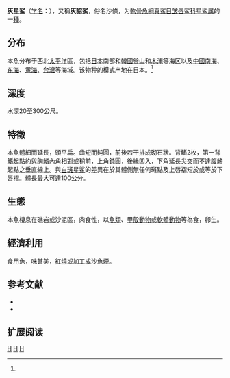 {{Speciesbox 
| taxon = Mustelus griseus
| status = DD
| status_system = IUCN3.1
| status_ref = <ref name=iucn>{{Cite iucn | author = Quaranta, K.L. | author2 = Ebert, D.A. | title = ''Mustelus griseus'' | volume = 2009 | page = e.T161715A5487125 | date = 2009 | doi = 10.2305/IUCN.UK.2009-2.RLTS.T161715A5487125.en | access-date = 15 January 2018}}</ref>
| image = Mustelus_griseus.jpg
| binomial_authority = Pietschmann, 1908<ref name='id5139'>{{cite web| url =http://www.bioinfo.cn/db05/BjdwSpecies.php?action=view&id=5139| title =灰星鲨| work =中国动物物种编目数据库| publisher =中国科学院微生物研究所| author =中国科学院动物研究所| accessdate =2009-04-11| deadurl =yes| archiveurl =https://web.archive.org/web/20160305032905/http://www.bioinfo.cn/db05/BjdwSpecies.php?action=view&id=5139| archivedate =2016-03-05}}</ref>
| synonyms = *''Cynias kanekonis'' <small>Tanaka, 1916</small>
*前鳍星鲨 ''Mustelus kanekonis'' <small>Tanaka, 1916</small><ref name='id5140'>{{cite web| url =http://www.bioinfo.cn/db05/BjdwSpecies.php?action=view&id=5140| title =前鳍星鲨| work =中国动物物种编目数据库| publisher =中国科学院微生物研究所| author =中国科学院动物研究所| accessdate =2009-04-11| deadurl =yes| archiveurl =https://web.archive.org/web/20160305064855/http://www.bioinfo.cn/db05/BjdwSpecies.php?action=view&id=5140| archivedate =2016-03-05}}</ref>
| range_map = Mustelus_griseus_distmap.png
| range_map_width = 250px
| range_map_caption = 灰星鲨的分布
}}

'''灰星鲨'''（[[学名|学名]]：{{lang|la|''Mustelus griseus''}}），又稱'''灰貂鯊'''，俗名沙條，为[[軟骨魚綱|軟骨魚綱]][[真鯊目|真鯊目]][[皱唇鲨科|皱唇鲨科]][[星鲨属|星鲨属]]的一[[種|種]]。

== 分布 ==
本魚分布于西北[[太平洋|太平洋]]區，包括[[日本|日本]]南部和[[韓國|韓國]][[釜山|釜山]]和[[木浦|木浦]]等海区以及[[中國|中國]][[南海|南海]]、[[东海|东海]]、[[黄海|黄海]]、[[台灣|台灣]]等海域。该物种的模式产地在日本。<ref name='id5139'/>

== 深度 ==
水深20至300公尺。

== 特徵 ==
本魚體細而延長，頭平扁。齒短而鈍圓，前後若干排成砌石狀。背鰭2枚，第一背鰭起點約與胸鰭內角相對或稍前，上角鈍圓，後緣凹入，下角延長尖突而不達腹鰭起點之垂直線上。與[[白斑星鯊|白斑星鯊]]的差異在於其體側無任何斑點及上唇褶短於或等於下唇褶。體長最大可達100公分。

== 生態 ==
本魚棲息在礁岩或沙泥區，肉食性，以[[魚類|魚類]]、[[甲殼動物|甲殼動物]]或[[軟體動物|軟體動物]]等為食，卵生。

== 經濟利用 ==
食用魚，味甚美，[[紅燒|紅燒]]或加工成沙魚煙。

== 参考文献 ==
{{reflist}}
*{{FishBase_species|genus=Mustelus|species=griseus|year=2011|month=12}}
* {{TaiBNET| zh=灰貂鮫 | id=383108 | binomial=Mustelus griseus | authority=Pietschmann, 1908 | var= | accessdate=2013-01-24}}

== 扩展阅读 ==
{{Commons category|Mustelus griseus}}
{{Taxonbar|from=Q2588881}}

[[Category:食用鱼|H]]
[[Category:星鲨属|H]]
[[Category:1908年描述的魚類|H]]